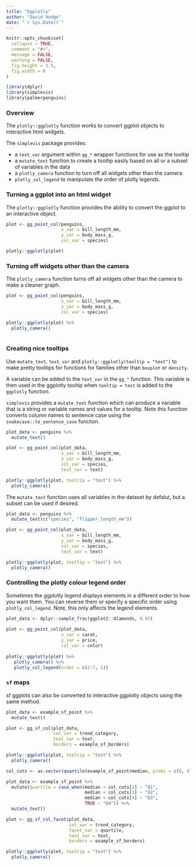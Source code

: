 ```yaml
---
title: "Ggplotly"
author: "David Hodge"
date: "`r Sys.Date()`"
---
```


```r
knitr::opts_chunk$set(
  collapse = TRUE,
  comment = "#>",
  message = FALSE,
  warning = FALSE,
  fig.height = 3.5, 
  fig.width = 6
)
```

```r
library(dplyr)
library(simplevis)
library(palmerpenguins)
```

### Overview

The `plotly::ggplotly` function works to convert ggplot objects to interactive html widgets.

The `simplevis` package provides:

* a `text_var` argument within `gg_*` wrapper functions for use as the tooltip
* a `mutate_text` function to create a tooltip easily based on all or a subset of variables in the data
* a `plotly_camera` function to turn off all widgets other than the camera
* `plotly_col_legend` to manipulate the order of plotly legends.

### Turning a ggplot into an html widget

The `plotly::ggplotly` function provides the ability to convert the ggplot to an interactive object. 

```r
plot <- gg_point_col(penguins, 
                     x_var = bill_length_mm, 
                     y_var = body_mass_g, 
                     col_var = species)

plotly::ggplotly(plot) 
```

### Turning off widgets other than the camera

The `plotly_camera` function turns off all widgets other than the camera to make a cleaner graph.

```r
plot <- gg_point_col(penguins, 
                     x_var = bill_length_mm, 
                     y_var = body_mass_g, 
                     col_var = species)

plotly::ggplotly(plot) %>% 
  plotly_camera()
  
```

### Creating nice tooltips

Use `mutate_text`, `text_var` and `plotly::ggplotly(tooltip = "text")` to make pretty tooltips for functions for families other than `boxplot` or `density`.

A variable can be added to the `text_var` in the `gg_*` function. This variable is then used in the ggplotly tooltip when `tooltip = text` is added to the `ggplotly` function.

`simplevis` provides a `mutate_text` function which can produce a variable that is a string or variable names and values for a tooltip. Note this function converts column names to sentence case using the `snakecase::to_sentence_case` function. 

```r

plot_data <- penguins %>% 
  mutate_text()

plot <- gg_point_col(plot_data, 
                     x_var = bill_length_mm, 
                     y_var = body_mass_g, 
                     col_var = species, 
                     text_var = text)

plotly::ggplotly(plot, tooltip = "text") %>% 
  plotly_camera()
```

The `mutate_text` function uses all variables in the dataset by defalut, but a subset can be used if desired. 

```r
plot_data <- penguins %>% 
  mutate_text(c("species", "flipper_length_mm"))

plot <- gg_point_col(plot_data, 
                     x_var = bill_length_mm, 
                     y_var = body_mass_g, 
                     col_var = species, 
                     text_var = text)

plotly::ggplotly(plot, tooltip = "text") %>% 
  plotly_camera()
```

### Controlling the plotly colour legend order

Sometimes the ggplotly legend displays elements in a different order to how you want them. You can reverse them or specify a specific order using `plotly_col_legend`. Note, this only affects the legend elements.

```r
plot_data <- dplyr::sample_frac(ggplot2::diamonds, 0.05) 
 
plot <- gg_point_col(plot_data, 
                     x_var = carat, 
                     y_var = price, 
                     col_var = color)
 
plotly::ggplotly(plot) %>% 
   plotly_camera() %>% 
   plotly_col_legend(order = c(2:7, 1))
```

### `sf` maps

sf ggplots can also be converted to interactive ggplotly objects using the same method.

```r
plot_data <- example_sf_point %>% 
  mutate_text()

plot <- gg_sf_col(plot_data, 
                  col_var = trend_category, 
                  text_var = text,
                  borders = example_sf_borders)

plotly::ggplotly(plot, tooltip = "text") %>% 
  plotly_camera()
```


```r
col_cuts <- as.vector(quantile(example_sf_point$median, probs = c(0, 0.25, 0.5, 0.75, 1)))

plot_data <- example_sf_point %>% 
  mutate(quartile = case_when(median < col_cuts[2] ~ "Q1", 
                              median < col_cuts[3] ~ "Q2",
                              median < col_cuts[4] ~ "Q3",
                              TRUE ~ "Q4")) %>% 
  mutate_text()

plot <- gg_sf_col_facet(plot_data, 
                        col_var = trend_category, 
                        facet_var = quartile, 
                        text_var = text,
                        borders = example_sf_borders)

plotly::ggplotly(plot, tooltip = "text") %>% 
  plotly_camera()
```

